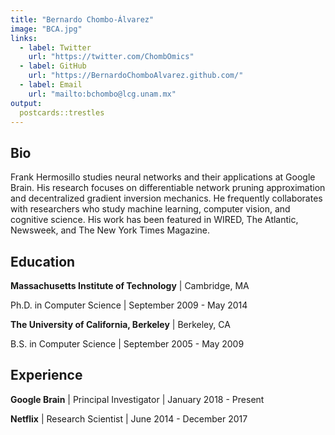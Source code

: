 ```yaml
---
title: "Bernardo Chombo-Álvarez"
image: "BCA.jpg"
links:
  - label: Twitter
    url: "https://twitter.com/ChombOmics"
  - label: GitHub
    url: "https://BernardoChomboAlvarez.github.com/"
  - label: Email
    url: "mailto:bchombo@lcg.unam.mx"
output:
  postcards::trestles
---
```

 
## Bio

Frank Hermosillo studies neural networks and their applications at Google 
Brain. His research focuses on differentiable network pruning approximation and 
decentralized gradient inversion mechanics. He frequently collaborates with 
researchers who study machine learning, computer vision, and cognitive science.
His work has been featured in WIRED, The Atlantic, Newsweek, and The New York 
Times Magazine.

## Education

**Massachusetts Institute of Technology** | Cambridge, MA

Ph.D. in Computer Science | September 2009 - May 2014

**The University of California, Berkeley** | Berkeley, CA

B.S. in Computer Science | September 2005 - May 2009

## Experience

**Google Brain** | Principal Investigator | January 2018 - Present

**Netflix** | Research Scientist | June 2014 - December 2017
